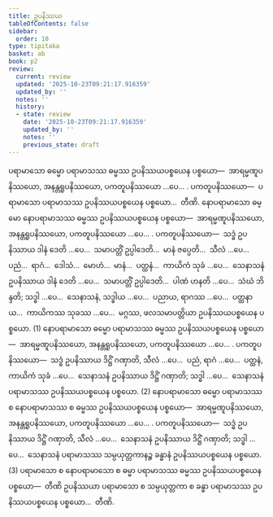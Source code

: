 ```yaml
---
title: ဥပနိဿယ
tableOfContents: false
sidebar:
  order: 10
type: tipitaka
basket: ab
book: p2
review:
  current: review
  updated: '2025-10-23T09:21:17.916359'
  updated_by: ''
  notes: ''
  history:
  - state: review
    date: '2025-10-23T09:21:17.916359'
    updated_by: ''
    notes: ''
    previous_state: draft
---
```



<ReviewStatus review={frontmatter.review} showDetails={true} />

<HypothesisAnnotation frontmatter={frontmatter} />

<DynamicBreadcrumb />

<Division number="27" book="p2" e="ch" v="38" p="261">

<Paragraph number="2173" book="p2">
ပရာမာသော ဓမ္မော ပရာမာသဿ ဓမ္မဿ ဥပနိဿယပစ္စယေန ပစ္စယော—  အာရမ္မဏူပနိဿယော, အနန္တရူပနိဿယော, ပကတူပနိဿယော …ပေ… . <Emphasis>ပကတူပနိဿယော</Emphasis>—  ပရာမာသော ပရာမာသဿ ဥပနိဿယပစ္စယေန ပစ္စယော…  တီဏိ.
</Paragraph>

</Division>
<Division number="28" book="p2" e="ch" v="38" p="261">

<Paragraph number="2174" book="p2">
နောပရာမာသော ဓမ္မော နောပရာမာသဿ ဓမ္မဿ ဥပနိဿယပစ္စယေန ပစ္စယော—  အာရမ္မဏူပနိဿယော, အနန္တရူပနိဿယော, ပကတူပနိဿယော …ပေ… . <Emphasis>ပကတူပနိဿယော</Emphasis>—  သဒ္ဓံ ဥပနိဿာယ ဒါနံ ဒေတိ …ပေ…  သမာပတ္တိံ ဥပ္ပါဒေတိ…  မာနံ ဇပ္ပေတိ…  သီလံ …ပေ…  ပညံ…  ရာဂံ…  ဒေါသံ…  မောဟံ…  မာနံ…  ပတ္ထနံ…  ကာယိကံ သုခံ …ပေ…  သေနာသနံ ဥပနိဿာယ ဒါနံ ဒေတိ …ပေ…  သမာပတ္တိံ ဥပ္ပါဒေတိ…  ပါဏံ ဟနတိ …ပေ…  သံဃံ ဘိန္ဒတိ; သဒ္ဓါ …ပေ…  သေနာသနံ, သဒ္ဓါယ …ပေ…  ပညာယ, ရာဂဿ …ပေ…  ပတ္ထနာယ…  ကာယိကဿ သုခဿ …ပေ…  မဂ္ဂဿ, ဖလသမာပတ္တိယာ ဥပနိဿယပစ္စယေန ပစ္စယော. (1)
</Paragraph>

<Paragraph number="2175" book="p2">
နောပရာမာသော ဓမ္မော ပရာမာသဿ ဓမ္မဿ ဥပနိဿယပစ္စယေန ပစ္စယော—  အာရမ္မဏူပနိဿယော, အနန္တရူပနိဿယော, ပကတူပနိဿယော …ပေ… . <Emphasis>ပကတူပနိဿယော</Emphasis>—  သဒ္ဓံ ဥပနိဿာယ ဒိဋ္ဌိံ ဂဏှာတိ, သီလံ …ပေ…  ပညံ, ရာဂံ …ပေ…  ပတ္ထနံ, ကာယိကံ သုခံ …ပေ…  သေနာသနံ ဥပနိဿာယ ဒိဋ္ဌိံ ဂဏှာတိ; သဒ္ဓါ …ပေ…  သေနာသနံ ပရာမာသဿ ဥပနိဿယပစ္စယေန ပစ္စယော. (2)
</Paragraph>

<Paragraph number="2176" book="p2">
နောပရာမာသော ဓမ္မော ပရာမာသဿ စ နောပရာမာသဿ စ ဓမ္မဿ ဥပနိဿယပစ္စယေန ပစ္စယော—  အာရမ္မဏူပနိဿယော, အနန္တရူပနိဿယော, ပကတူပနိဿယော …ပေ… . <Emphasis>ပကတူပနိဿယော</Emphasis>—  သဒ္ဓံ ဥပနိဿာယ ဒိဋ္ဌိံ ဂဏှာတိ, သီလံ …ပေ…  သေနာသနံ ဥပနိဿာယ ဒိဋ္ဌိံ ဂဏှာတိ; သဒ္ဓါ …ပေ…  သေနာသနံ ပရာမာသဿ သမ္ပယုတ္တကာနဉ္စ ခန္ဓာနံ ဥပနိဿယပစ္စယေန ပစ္စယော. (3)
</Paragraph>

</Division>
<Division number="29" book="p2" e="ch" v="38" p="261">

<Paragraph number="2177" book="p2">
ပရာမာသော စ နောပရာမာသော စ ဓမ္မာ ပရာမာသဿ ဓမ္မဿ ဥပနိဿယပစ္စယေန ပစ္စယော—  တီဏိ ဥပနိဿယာ ပရာမာသော စ သမ္ပယုတ္တကာ စ ခန္ဓာ ပရာမာသဿ ဥပနိဿယပစ္စယေန ပစ္စယော…  တီဏိ.
</Paragraph>
</Division>